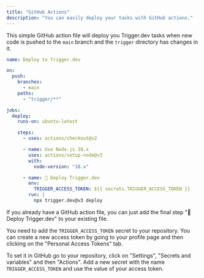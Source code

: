 ```yaml
---
title: "GitHub Actions"
description: "You can easily deploy your tasks with GitHub actions."
---
```


This simple GitHub action file will deploy you Trigger.dev tasks when new code is pushed to the `main` branch and the `trigger` directory has changes in it.

```yaml .github/workflows/release-trigger.yml
name: Deploy to Trigger.dev

on:
  push:
    branches:
      - main
    paths:
      - "trigger/**"

jobs:
  deploy:
    runs-on: ubuntu-latest

    steps:
      - uses: actions/checkout@v2

      - name: Use Node.js 18.x
        uses: actions/setup-node@v3
        with:
          node-version: "18.x"

      - name: 🚀 Deploy Trigger.dev
        env:
          TRIGGER_ACCESS_TOKEN: ${{ secrets.TRIGGER_ACCESS_TOKEN }}
        run: |
          npx trigger.dev@v3 deploy
```

If you already have a GitHub action file, you can just add the final step "🚀 Deploy Trigger.dev" to your existing file.

You need to add the `TRIGGER_ACCESS_TOKEN` secret to your repository. You can create a new access token by going to your profile page and then clicking on the "Personal Access Tokens" tab.

To set it in GitHub go to your repository, click on "Settings", "Secrets and variables" and then "Actions". Add a new secret with the name `TRIGGER_ACCESS_TOKEN` and use the value of your access token.
